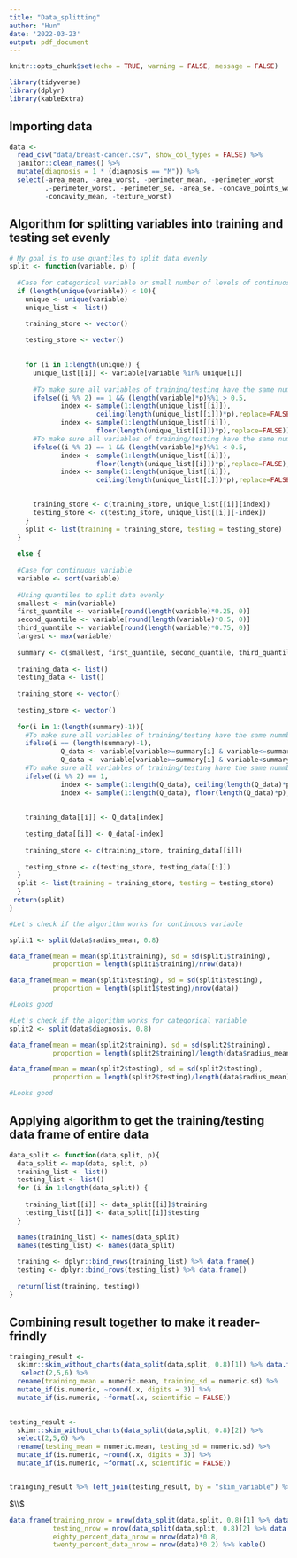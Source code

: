 ```yaml
---
title: "Data_splitting"
author: "Hun"
date: '2022-03-23'
output: pdf_document
---
```

```r
knitr::opts_chunk$set(echo = TRUE, warning = FALSE, message = FALSE)
```

```r
library(tidyverse)
library(dplyr)
library(kableExtra)
```

## Importing data

```r
data <-
  read_csv("data/breast-cancer.csv", show_col_types = FALSE) %>%
  janitor::clean_names() %>%
  mutate(diagnosis = 1 * (diagnosis == "M")) %>% 
  select(-area_mean, -area_worst, -perimeter_mean, -perimeter_worst
         ,-perimeter_worst, -perimeter_se, -area_se, -concave_points_worst,
         -concavity_mean, -texture_worst)
```

## Algorithm for splitting variables into training and testing set evenly

```r
# My goal is to use quantiles to split data evenly
split <- function(variable, p) {
  
  #Case for categorical variable or small number of levels of continuosu variable
  if (length(unique(variable)) < 10){
    unique <- unique(variable)
    unique_list <- list()

    training_store <- vector()
      
    testing_store <- vector()
    
    
    for (i in 1:length(unique)) {
      unique_list[[i]] <- variable[variable %in% unique[i]]
      
      #To make sure all variables of training/testing have the same number
      ifelse((i %% 2) == 1 && (length(variable)*p)%%1 > 0.5, 
             index <- sample(1:length(unique_list[[i]]),
                      ceiling(length(unique_list[[i]])*p),replace=FALSE),
             index <- sample(1:length(unique_list[[i]]),
                      floor(length(unique_list[[i]])*p),replace=FALSE))
      #To make sure all variables of training/testing have the same number
      ifelse((i %% 2) == 1 && (length(variable)*p)%%1 < 0.5, 
             index <- sample(1:length(unique_list[[i]]),
                      floor(length(unique_list[[i]])*p),replace=FALSE),
             index <- sample(1:length(unique_list[[i]]),
                      ceiling(length(unique_list[[i]])*p),replace=FALSE))

      
      training_store <- c(training_store, unique_list[[i]][index])
      testing_store <- c(testing_store, unique_list[[i]][-index])
    }
    split <- list(training = training_store, testing = testing_store)
  }
  
  else {
  
  #Case for continuous variable
  variable <- sort(variable)
  
  #Using quantiles to split data evenly
  smallest <- min(variable)
  first_quantile <- variable[round(length(variable)*0.25, 0)]
  second_quantile <- variable[round(length(variable)*0.5, 0)]
  third_quantile <- variable[round(length(variable)*0.75, 0)]
  largest <- max(variable)
  
  summary <- c(smallest, first_quantile, second_quantile, third_quantile, largest)
  
  training_data <- list()
  testing_data <- list()
  
  training_store <- vector()
  
  testing_store <- vector()
  
  for(i in 1:(length(summary)-1)){
    #To make sure all variables of training/testing have the same nummber
    ifelse(i == (length(summary)-1), 
             Q_data <- variable[variable>=summary[i] & variable<=summary[i+1]],
             Q_data <- variable[variable>=summary[i] & variable<summary[i+1]])
    #To make sure all variables of training/testing have the same nummber
    ifelse((i %% 2) == 1, 
             index <- sample(1:length(Q_data), ceiling(length(Q_data)*p), replace=FALSE),
             index <- sample(1:length(Q_data), floor(length(Q_data)*p), replace=FALSE))
   
    
    training_data[[i]] <- Q_data[index]
    
    testing_data[[i]] <- Q_data[-index]
    
    training_store <- c(training_store, training_data[[i]])
    
    testing_store <- c(testing_store, testing_data[[i]])
  }
  split <- list(training = training_store, testing = testing_store)
  }
 return(split)
}
```

\newpage

```r
#Let's check if the algorithm works for continuous variable

split1 <- split(data$radius_mean, 0.8)

data_frame(mean = mean(split1$training), sd = sd(split1$training),
           proportion = length(split1$training)/nrow(data))

data_frame(mean = mean(split1$testing), sd = sd(split1$testing),
           proportion = length(split1$testing)/nrow(data))

#Looks good
```




```r
#Let's check if the algorithm works for categorical variable
split2 <- split(data$diagnosis, 0.8)

data_frame(mean = mean(split2$training), sd = sd(split2$training),
           proportion = length(split2$training)/length(data$radius_mean))

data_frame(mean = mean(split2$testing), sd = sd(split2$testing),
           proportion = length(split2$testing)/length(data$radius_mean))

#Looks good
```

## Applying algorithm to get the training/testing data frame of entire data

```r
data_split <- function(data,split, p){
  data_split <- map(data, split, p)
  training_list <- list()
  testing_list <- list()
  for (i in 1:length(data_split)) {
    
    training_list[[i]] <- data_split[[i]]$training
    testing_list[[i]] <- data_split[[i]]$testing
  }

  names(training_list) <- names(data_split) 
  names(testing_list) <- names(data_split) 
  
  training <- dplyr::bind_rows(training_list) %>% data.frame()
  testing <- dplyr::bind_rows(testing_list) %>% data.frame()
  
  return(list(training, testing))
}

```

## Combining result together to make it reader-frindly

```r
trainging_result <-
  skimr::skim_without_charts(data_split(data,split, 0.8)[1]) %>% data.frame() %>% 
   select(2,5,6) %>% 
  rename(training_mean = numeric.mean, training_sd = numeric.sd) %>%
  mutate_if(is.numeric, ~round(.x, digits = 3)) %>%
  mutate_if(is.numeric, ~format(.x, scientific = FALSE))

 
testing_result <-
  skimr::skim_without_charts(data_split(data,split, 0.8)[2]) %>% 
  select(2,5,6) %>%
  rename(testing_mean = numeric.mean, testing_sd = numeric.sd) %>%
  mutate_if(is.numeric, ~round(.x, digits = 3)) %>%
  mutate_if(is.numeric, ~format(.x, scientific = FALSE))


trainging_result %>% left_join(testing_result, by = "skim_variable") %>% kable()
```

$\\$

```r
data.frame(training_nrow = nrow(data_split(data,split, 0.8)[1] %>% data.frame()), 
           testing_nrow = nrow(data_split(data,split, 0.8)[2] %>% data.frame()),
           eighty_percent_data_nrow = nrow(data)*0.8, 
           twenty_percent_data_nrow = nrow(data)*0.2) %>% kable()

```









